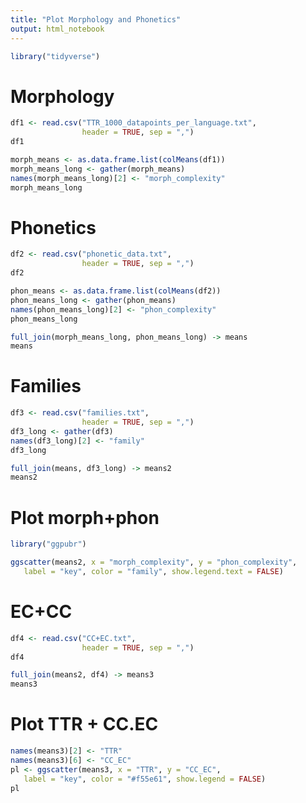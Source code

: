 ```yaml
---
title: "Plot Morphology and Phonetics"
output: html_notebook
---
```


```r
library("tidyverse")
```

# Morphology 
```r
df1 <- read.csv("TTR_1000_datapoints_per_language.txt",
                header = TRUE, sep = ",")
df1
```

```r
morph_means <- as.data.frame.list(colMeans(df1))
morph_means_long <- gather(morph_means)
names(morph_means_long)[2] <- "morph_complexity"
morph_means_long
```

# Phonetics

```r
df2 <- read.csv("phonetic_data.txt",
                header = TRUE, sep = ",")
df2
```
```r
phon_means <- as.data.frame.list(colMeans(df2))
phon_means_long <- gather(phon_means)
names(phon_means_long)[2] <- "phon_complexity"
phon_means_long
```

```r
full_join(morph_means_long, phon_means_long) -> means
means
```

# Families

```r
df3 <- read.csv("families.txt",
                header = TRUE, sep = ",")
df3_long <- gather(df3)
names(df3_long)[2] <- "family"
df3_long
```

```r
full_join(means, df3_long) -> means2
means2
```



# Plot morph+phon

```r
library("ggpubr")
```

```r
ggscatter(means2, x = "morph_complexity", y = "phon_complexity",
   label = "key", color = "family", show.legend.text = FALSE)
```


# EC+CC

```r
df4 <- read.csv("CC+EC.txt",
                header = TRUE, sep = ",")
df4
```

```r
full_join(means2, df4) -> means3
means3
```

# Plot TTR + CC.EC

```r
names(means3)[2] <- "TTR"
names(means3)[6] <- "CC_EC"
pl <- ggscatter(means3, x = "TTR", y = "CC_EC",
   label = "key", color = "#f55e61", show.legend = FALSE)
pl
```

